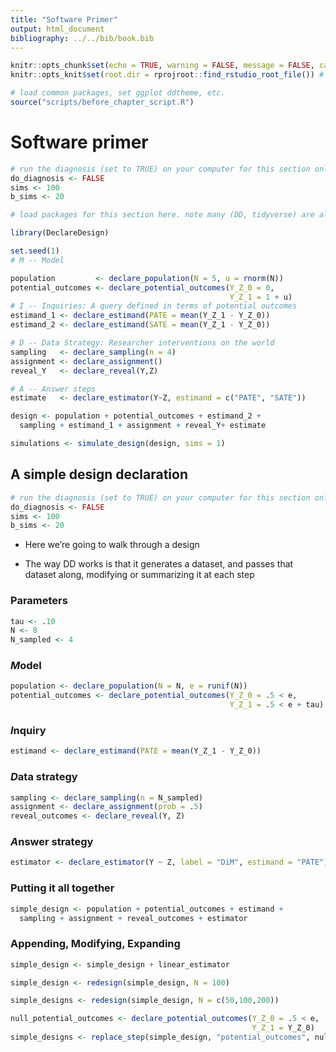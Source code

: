 ```yaml
---
title: "Software Primer"
output: html_document
bibliography: ../../bib/book.bib 
---
```


<!-- note do_bookdown is set in index.rmd, so we know if you're running just this .Rmd or compiling the book-->
```r
knitr::opts_chunk$set(echo = TRUE, warning = FALSE, message = FALSE, cache = FALSE)
knitr::opts_knit$set(root.dir = rprojroot::find_rstudio_root_file()) # files are all relative to RStudio project home
```

```r
# load common packages, set ggplot ddtheme, etc.
source("scripts/before_chapter_script.R")
```

<!-- start post here, do not edit above -->

# Software primer

<!-- make sure to rename the section title below -->

```r
# run the diagnosis (set to TRUE) on your computer for this section only before pushing to Github. no diagnosis will ever take place on github.
do_diagnosis <- FALSE
sims <- 100
b_sims <- 20
```

```r
# load packages for this section here. note many (DD, tidyverse) are already available, see scripts/package-list.R
```


```r
library(DeclareDesign)

set.seed(1) 
# M -- Model

population         <- declare_population(N = 5, u = rnorm(N))
potential_outcomes <- declare_potential_outcomes(Y_Z_0 = 0,
                                                 Y_Z_1 = 1 + u)
# I -- Inquiries: A query defined in terms of potential outcomes
estimand_1 <- declare_estimand(PATE = mean(Y_Z_1 - Y_Z_0))
estimand_2 <- declare_estimand(SATE = mean(Y_Z_1 - Y_Z_0))

# D -- Data Strategy: Researcher interventions on the world
sampling   <- declare_sampling(n = 4)
assignment <- declare_assignment()
reveal_Y   <- declare_reveal(Y,Z)

# A -- Answer steps
estimate   <- declare_estimator(Y~Z, estimand = c("PATE", "SATE"))

design <- population + potential_outcomes + estimand_2 +
  sampling + estimand_1 + assignment + reveal_Y+ estimate

simulations <- simulate_design(design, sims = 1)
```

<!-- <img src="pipedreams.pdf" alt="some text"  width="4200" height="4200"> -->






## A simple design declaration 

```r
# run the diagnosis (set to TRUE) on your computer for this section only before pushing to Github. no diagnosis will ever take place on github.
do_diagnosis <- FALSE
sims <- 100
b_sims <- 20
```

- Here we're going to walk through a design

- The way DD works is that it generates a dataset, and passes that dataset along, modifying or summarizing it at each step


### Parameters 

```r
tau <- .10
N <- 8
N_sampled <- 4
```

### $M$odel 


```r
population <- declare_population(N = N, e = runif(N)) 
potential_outcomes <- declare_potential_outcomes(Y_Z_0 = .5 < e,
                                                 Y_Z_1 = .5 < e + tau)
```

### $I$nquiry

```r
estimand <- declare_estimand(PATE = mean(Y_Z_1 - Y_Z_0))
```

### $D$ata strategy

```r
sampling <- declare_sampling(n = N_sampled)
assignment <- declare_assignment(prob = .5)
reveal_outcomes <- declare_reveal(Y, Z)
```

### $A$nswer strategy

```r
estimator <- declare_estimator(Y ~ Z, label = "DiM", estimand = "PATE")
```

### Putting it all together


```r
simple_design <- population + potential_outcomes + estimand + 
  sampling + assignment + reveal_outcomes + estimator
```

### Appending, Modifying, Expanding


```r
simple_design <- simple_design + linear_estimator
```


```r
simple_design <- redesign(simple_design, N = 100)
```

```r
simple_designs <- redesign(simple_design, N = c(50,100,200))
```

```r
null_potential_outcomes <- declare_potential_outcomes(Y_Z_0 = .5 < e,
                                                      Y_Z_1 = Y_Z_0)
simple_designs <- replace_step(simple_design, "potential_outcomes", null_potential_outcomes)
```








